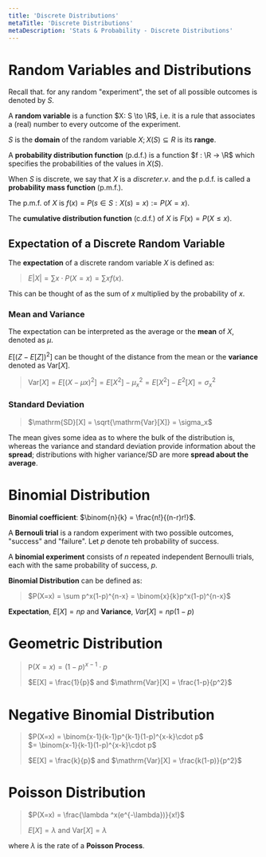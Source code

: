 ```yaml
---
title: 'Discrete Distributions'
metaTitle: 'Discrete Distributions'
metaDescription: 'Stats & Probability - Discrete Distributions'
---
```


<link
  rel="stylesheet"
  href="https://cdn.jsdelivr.net/npm/katex@0.11.0/dist/katex.min.css"
  integrity="sha384-BdGj8xC2eZkQaxoQ8nSLefg4AV4/AwB3Fj+8SUSo7pnKP6Eoy18liIKTPn9oBYNG"
  crossOrigin="anonymous"
/>

# Random Variables and Distributions

Recall that. for any random "experiment", the set of all possible outcomes is denoted by $S$.

A **random variable** is a function $X: S \to \R$, i.e. it is a rule that associates a (real) number to every outcome of the experiment.

$S$ is the **domain** of the random variable $X;X(S) \subseteq R$ is its **range**.

A **probability distribution function** (p.d.f.) is a function $f : \R → \R$ which specifies the probabilities of the values in $X(S)$.

When $S$ is discrete, we say that $X$ is a $discrete r.v.$ and the p.d.f. is called a **probability mass function** (p.m.f.).

The p.m.f. of $X$ is $f(x) = P ({s ∈ S : X(s) = x}) := P(X = x)$.

The **cumulative distribution function** (c.d.f.) of $X$ is $F(x) = P(X ≤ x)$.

## Expectation of a Discrete Random Variable

The **expectation** of a discrete random variable $X$ is defined as:

> $E|X| = \sum x\cdot P (X=x) = \sum xf(x)$.

This can be thought of as the sum of $x$ multiplied by the probability of $x$.

### Mean and Variance

The expectation can be interpreted as the average or the **mean** of $X$, denoted as $\mu$.

$E[(Z-E[Z])^2]$ can be thought of the distance from the mean or the **variance** denoted as $\mathrm{Var}[X]$.

> $\mathrm{Var}[X] = E[(X-\mu x)^2] = E[X^2]-\mu^2_x = E[X^2] - E^2[X] = \sigma^2_x$

### Standard Deviation

> $\mathrm{SD}[X] = \sqrt{\mathrm{Var}[X]} = \sigma_x$

The mean gives some idea as to where the bulk of the distribution is, whereas the variance and standard deviation provide information about the **spread**; distributions with higher variance/SD are more **spread about the average**.

# Binomial Distribution

**Binomial coefficient**: $\binom{n}{k} = \frac{n!}{(n-r)r!}$.

A **Bernouli trial** is a random experiment with two possible outcomes, "success" and "failure". Let $p$ denote teh probability of success.

A **binomial experiment** consists of $n$ repeated independent Bernoulli trials, each with the same probability of success, $p$.

**Binomial Distribution** can be defined as:

> $P(X=x) = \sum p^x(1-p)^{n-x} = \binom{x}{k}p^x(1-p)^{n-x}$

**Expectation**, $E[X] = np$ and **Variance**, $Var[X] = np(1-p)$

# Geometric Distribution

> P$(X=x) = (1-p)^{x-1} \cdot p$
>
> $E[X] = \frac{1}{p}$ and $\mathrm{Var}[X] = \frac{1-p}{p^2}$

# Negative Binomial Distribution

> $P(X=x) = \binom{x-1}{k-1}p^{k-1}(1-p)^{x-k}\cdot p$  
> $= \binom{x-1}{k-1}(1-p)^{x-k}\cdot p$
>
> $E[X] = \frac{k}{p}$ and $\mathrm{Var}[X] = \frac{k(1-p)}{p^2}$

# Poisson Distribution

> $P(X=x) = \frac{\lambda ^x(e^{-\lambda})}{x!}$
>
> $E[X] = \lambda$ and $\mathrm{Var}[X] = \lambda$

where $\lambda$ is the rate of a **Poisson Process**.
